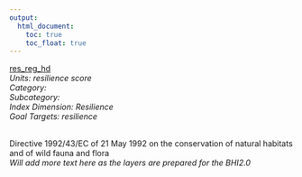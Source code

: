 ```yaml
---
output:
  html_document:
    toc: true
    toc_float: true
---
```


[res_reg_hd](https://github.com/OHI-Science/bhi/blob/master/baltic/layers/res_reg_hd_bhi2015.csv)\
*Units: resilience score*\
*Category:*\
*Subcategory:*\
*Index Dimension: Resilience*\
*Goal Targets: resilience*\
<br>

Directive 1992/43/EC of 21 May 1992 on the conservation of natural habitats and of wild fauna and flora\
*Will add more text here as the layers are prepared for the BHI2.0*



<br>

